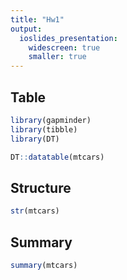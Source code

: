 ```yaml
---
title: "Hw1"
output: 
  ioslides_presentation:
    widescreen: true
    smaller: true
---
```



## Table 

```r
library(gapminder)
library(tibble)
library(DT)

DT::datatable(mtcars)
```

## Structure
```r
str(mtcars)
```

## Summary
```r
summary(mtcars)
```

